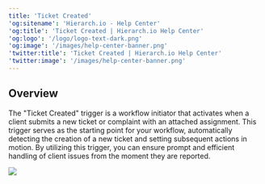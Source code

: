 ```yaml
---
title: 'Ticket Created'
'og:sitename': 'Hierarch.io - Help Center'
'og:title': 'Ticket Created | Hierarch.io Help Center'
'og:logo': '/logo/logo-text-dark.png'
'og:image': '/images/help-center-banner.png'
'twitter:title': 'Ticket Created | Hierarch.io Help Center'
'twitter:image': '/images/help-center-banner.png'
---
```


## Overview

The "Ticket Created" trigger is a workflow initiator that activates when a client submits a new ticket or complaint with an attached assignment. This trigger serves as the starting point for your workflow, automatically detecting the creation of a new ticket and setting subsequent actions in motion. By utilizing this trigger, you can ensure prompt and efficient handling of client issues from the moment they are reported.

![](/images/workflows/ticket_created001.png)